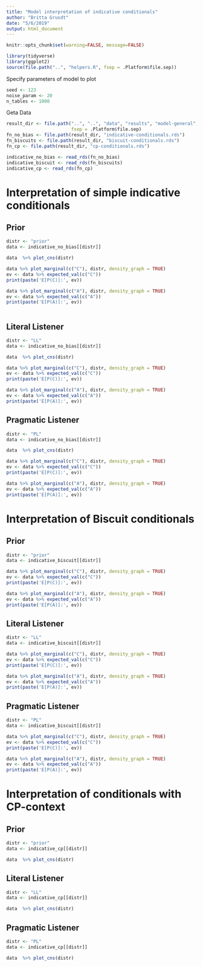 ```yaml
---
title: "Model interpretation of indicative conditionals"
author: "Britta Grusdt"
date: "5/6/2019"
output: html_document
---
```


```r
knitr::opts_chunk$set(warning=FALSE, message=FALSE)
```

```r
library(tidyverse)
library(ggplot2)
source(file.path("..", "helpers.R", fsep = .Platform$file.sep))
```

Specify parameters of model to plot

```r
seed <- 123
noise_param <- 20
n_tables <- 1000
```

Geta Data

```r
result_dir <- file.path("..", "..", "data", "results", "model-general",
                        fsep = .Platform$file.sep)
fn_no_bias <- file.path(result_dir, "indicative-conditionals.rds")
fn_biscuits <- file.path(result_dir, "biscuit-conditionals.rds")
fn_cp <- file.path(result_dir, "cp-conditionals.rds")

indicative_no_bias <- read_rds(fn_no_bias) 
indicative_biscuit <- read_rds(fn_biscuits) 
indicative_cp <- read_rds(fn_cp) 
```

# Interpretation of simple indicative conditionals
## Prior

```r
distr <- "prior"
data <- indicative_no_bias[[distr]]

data  %>% plot_cns(distr)

data %>% plot_marginal(c("C"), distr, density_graph = TRUE)
ev <- data %>% expected_val(c("C"))
print(paste('E[P(C)]:', ev))

data %>% plot_marginal(c("A"), distr, density_graph = TRUE)
ev <- data %>% expected_val(c("A"))
print(paste('E[P(A)]:', ev))
  
```

## Literal Listener

```r
distr <- "LL"
data <- indicative_no_bias[[distr]]

data  %>% plot_cns(distr)

data %>% plot_marginal(c("C"), distr, density_graph = TRUE)
ev <- data %>% expected_val(c("C"))
print(paste('E[P(C)]:', ev))

data %>% plot_marginal(c("A"), distr, density_graph = TRUE)
ev <- data %>% expected_val(c("A"))
print(paste('E[P(A)]:', ev))
```

## Pragmatic Listener


```r
distr <- "PL"
data <- indicative_no_bias[[distr]]

data  %>% plot_cns(distr)

data %>% plot_marginal(c("C"), distr, density_graph = TRUE)
ev <- data %>% expected_val(c("C"))
print(paste('E[P(C)]:', ev))

data %>% plot_marginal(c("A"), distr, density_graph = TRUE)
ev <- data %>% expected_val(c("A"))
print(paste('E[P(A)]:', ev))

```


# Interpretation of Biscuit conditionals
## Prior

```r
distr <- "prior"
data <- indicative_biscuit[[distr]]

data %>% plot_marginal(c("C"), distr, density_graph = TRUE)
ev <- data %>% expected_val(c("C"))
print(paste('E[P(C)]:', ev))

data %>% plot_marginal(c("A"), distr, density_graph = TRUE)
ev <- data %>% expected_val(c("A"))
print(paste('E[P(A)]:', ev))

```

## Literal Listener

```r
distr <- "LL"
data <- indicative_biscuit[[distr]]

data %>% plot_marginal(c("C"), distr, density_graph = TRUE)
ev <- data %>% expected_val(c("C"))
print(paste('E[P(C)]:', ev))

data %>% plot_marginal(c("A"), distr, density_graph = TRUE)
ev <- data %>% expected_val(c("A"))
print(paste('E[P(A)]:', ev))
```

## Pragmatic Listener


```r
distr <- "PL"
data <- indicative_biscuit[[distr]]

data %>% plot_marginal(c("C"), distr, density_graph = TRUE)
ev <- data %>% expected_val(c("C"))
print(paste('E[P(C)]:', ev))

data %>% plot_marginal(c("A"), distr, density_graph = TRUE)
ev <- data %>% expected_val(c("A"))
print(paste('E[P(A)]:', ev))

```



# Interpretation of conditionals with CP-context
## Prior

```r
distr <- "prior"
data <- indicative_cp[[distr]]

data  %>% plot_cns(distr)

```

## Literal Listener

```r
distr <- "LL"
data <- indicative_cp[[distr]]

data  %>% plot_cns(distr)

```

## Pragmatic Listener


```r
distr <- "PL"
data <- indicative_cp[[distr]]

data  %>% plot_cns(distr)
```


